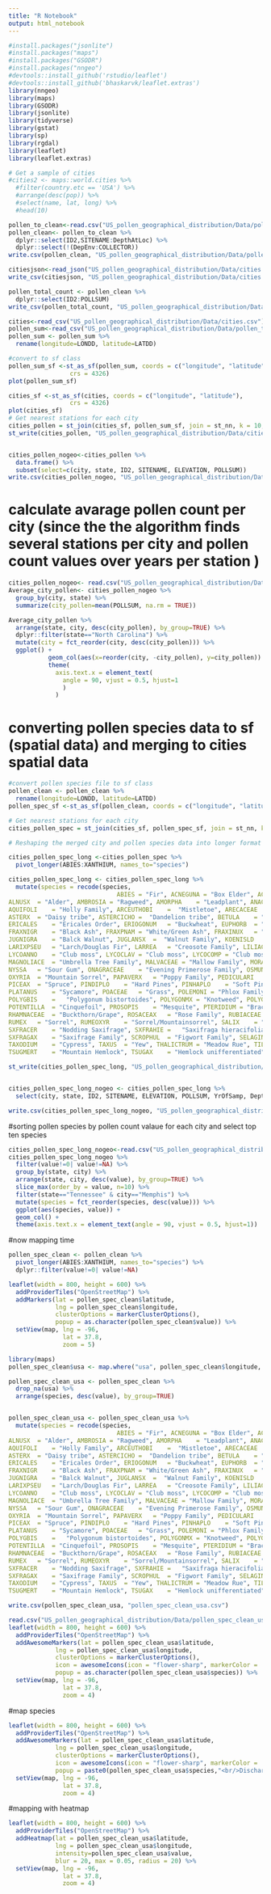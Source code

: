 ```yaml
---
title: "R Notebook"
output: html_notebook
---
```

```r
#install.packages("jsonlite")
#install.packages("maps")
#install.packages("GSODR")
#install.packages("nngeo")
#devtools::install_github('rstudio/leaflet')
#devtools::install_github('bhaskarvk/leaflet.extras')
library(nngeo)
library(maps)
library(GSODR)
library(jsonlite)
library(tidyverse)
library(gstat)
library(sp)
library(rgdal)
library(leaflet)
library(leaflet.extras)
```

```r
# Get a sample of cities
#cities2 <- maps::world.cities %>% 
  #filter(country.etc == 'USA') %>% 
  #arrange(desc(pop)) %>%
  #select(name, lat, long) %>% 
  #head(10)

pollen_to_clean<-read.csv("US_pollen_geographical_distribution/Data/pollen_data.csv")
pollen_clean<- pollen_to_clean %>% 
  dplyr::select(ID2,SITENAME:DepthAtLoc) %>% 
  dplyr::select(!(DepEnv:COLLECTOR))
write.csv(pollen_clean, "US_pollen_geographical_distribution/Data/pollen_clean.csv")

citiesjson<-read_json("US_pollen_geographical_distribution/Data/cities.json", simplifyVector = TRUE)
write_csv(citiesjson, "US_pollen_geographical_distribution/Data/cities.csv")

pollen_total_count <- pollen_clean %>% 
  dplyr::select(ID2:POLLSUM)
write_csv(pollen_total_count, "US_pollen_geographical_distribution/Data/pollen_total_count.csv")   

```

```r

cities<-read_csv("US_pollen_geographical_distribution/Data/cities.csv")
pollen_sum<-read_csv("US_pollen_geographical_distribution/Data/pollen_total_count.csv")
pollen_sum <- pollen_sum %>% 
  rename(longitude=LONDD, latitude=LATDD)

#convert to sf class 
pollen_sum_sf <-st_as_sf(pollen_sum, coords = c("longitude", "latitude"), 
                 crs = 4326)
plot(pollen_sum_sf)

cities_sf <-st_as_sf(cities, coords = c("longitude", "latitude"), 
                 crs = 4326)
plot(cities_sf)
# Get nearest stations for each city
cities_pollen = st_join(cities_sf, pollen_sum_sf, join = st_nn, k = 10, maxdist = 100000)
st_write(cities_pollen, "US_pollen_geographical_distribution/Data/cities_pollen.geojson", append = FALSE)


cities_pollen_nogeo<-cities_pollen %>% 
  data.frame() %>% 
  subset(select=c(city, state, ID2, SITENAME, ELEVATION, POLLSUM))
write.csv(cities_pollen_nogeo, "US_pollen_geographical_distribution/Data/cities_pollen_nogeo.csv")

```

# calculate avarage pollen count per city (since the the algorithm finds several stations per city and pollen count values over years per station )
```r
cities_pollen_nogeo<- read.csv("US_pollen_geographical_distribution/Data/cities_pollen_nogeo.csv")
Average_city_pollen<- cities_pollen_nogeo %>% 
  group_by(city, state) %>% 
  summarize(city_pollen=mean(POLLSUM, na.rm = TRUE))

Average_city_pollen %>%
  arrange(state, city, desc(city_pollen), by_group=TRUE) %>%
  dplyr::filter(state=="North Carolina") %>%
  mutate(city = fct_reorder(city, desc(city_pollen))) %>% 
  ggplot() +
           geom_col(aes(x=reorder(city, -city_pollen), y=city_pollen)) +
           theme(
             axis.text.x = element_text(
               angle = 90, vjust = 0.5, hjust=1
               )
             )
```


# converting pollen species data to sf (spatial data) and merging to cities spatial data
```r
#convert pollen species file to sf class 
pollen_clean <- pollen_clean %>% 
  rename(longitude=LONDD, latitude=LATDD)
pollen_spec_sf <-st_as_sf(pollen_clean, coords = c("longitude", "latitude"), crs = 4326)

# Get nearest stations for each city
cities_pollen_spec = st_join(cities_sf, pollen_spec_sf, join = st_nn, k = 100, maxdist = 100000)

# Reshaping the merged city and pollen species data into longer format

cities_pollen_spec_long <-cities_pollen_spec %>%
  pivot_longer(ABIES:XANTHIUM, names_to="species")

cities_pollen_spec_long <- cities_pollen_spec_long %>%
  mutate(species = recode(species,
                              ABIES	= "Fir", ACNEGUNA = "Box Elder", ACPENSYL = "Striped Maple", ACRUBRUM =	"Red Maple", ACSACNUM = "Silver Maple", ACSACRUM	= "Sugar Maple", ACERX	= "Maple", ALCRISPA	= "Mountain Alder", ALRUBRA	=	"Red Alder", ALRUGOSA	= "Speckled Alder", 
ALNUSX	= "Alder", AMBROSIA	= "Ragweed", AMORPHA	= "Leadplant", ANACARDI	= "Sumac Family", APIACEAE	= "Celery Family", 
AQUIFOLI	= "Holly Family", ARCEUTHOBI	=  "Mistletoe", ARECACEAE	= "Palm Family", ARMERIA	= "Thrift", ARTEMISIA	= "Sagebrush/Wormwood", 
ASTERX	= "Daisy tribe", ASTERCICHO	=  "Dandelion tribe", BETULA	= "Birch", BORAGINACEAE	= "Borage Family", BOTRYCHIUM	= "Grape Fern (spore)", BRASSICACEAE	= "Mustard Family", CACTACEAE	= "Cactus Family", CAMPANULACEA	= "Bluebells", CAPRIFOLIA	= "Honeysuckle Family", CARYA	= "Hickory", CARYOPHYLL	= "Chickweed Family", CASTANEA	= "Chestnut", CEANOTHUS	= "New Jersey Tea", CELTIS	= "Hackberry", CEPHALANTH	= "Button Bush", CERCOCAR	= "Mahogany", CHENOAMX	= "Goosefoot/Pigweed Families", CHRYSOLEP	= "Chinquapin", CORNUS	= "Dogwood", CORYLUS	= "Hazel", CUPRESSA	= "Cedar Family", CYPERACE	= "Sedge", DODECATH	= "Shooting Star", DRYAS	= "Mountain Avens", ELAEAGNX	= "Oleaster Family", EPHEDRA	= "Mexican Tea", EQUISETU	= "Horsetails", ERILEDCH	= "Leather Leaf/Labrador Tea", ERIVACCI	= "Blueberry", ERICACEX	= "Heath Family",
ERICALES	= "Ericales Order", ERIOGONUM	= "Buckwheat", EUPHORB	= "Spurge Family", FABACEAE	= "Pea Family", FAGUS	= "Beech", 
FRAXNIGR	= "Black Ash", FRAXPNAM	= "White/Green Ash", FRAXINUX	= "Ash", IVA	= "Marsh Elder", JUGCINER	= "Butternut", 
JUGNIGRA	= "Balck Walnut", JUGLANSX	=  "Walnut Family", KOENISLD	=	"Koenigia islandica/Polygonaceae", LAMIACEAE	= "Mint Family", 
LARIXPSEU	= "Larch/Douglas Fir", LARREA	= "Creosote Family", LILIACEAE	= "Lily Family", LIQUIDAM	= "Sweet Gum", LIRIODEN	= "Tulip Tree",
LYCOANNO	= "Club moss", LYCOCLAV	= "Club moss", LYCOCOMP	= "Club moss", LYCOSELA	= "Club moss", LYCOPODX	= "Club moss", 
MAGNOLIACE	= "Umbrella Tree Family", MALVACEAE	= "Mallow Family", MORACEAX	= "Mulberry Family", MYRICACX	= "Myrtle Family", 
NYSSA	= "Sour Gum", ONAGRACEAE	= "Evening Primerose Family", OSMUNDACEA	= "Royal Fern Family", OSTRYCAR	= "Hop/Hornbeam/Ironwood",
OXYRIA	= "Mountain Sorrel", PAPAVERX	= "Poppy Family", PEDICULARI	= "Louse Wort", PICGLAUC	= "White Spruce", PICMARIA	= "Black Spruce",
PICEAX	= "Spruce", PINDIPLO	= "Hard Pines", PINHAPLO	= "Soft Pines", PINUSX	= "Pine undifferentiated", PLANTAGINX	= "Plantain Family",
PLATANUS	= "Sycamore", POACEAE	= "Grass", POLEMONI	= "Phlox Family", POLYGONAX	= "Buckwheat undifferentiated", 
POLYGBIS	=	"Polygonum bistortoides", POLYGONMX	= "Knotweed", POLYGVIV	= "Bistort", POLYPOD	= "Fern Family", POPULUS	= "Poplar/Aspen", 
POTENTILLA	= "Cinquefoil", PROSOPIS	= "Mesquite", PTERIDIUM	= "Bracken", QUERCUS	= "Oak", RANUNCUL	= "Buttercup Family", 
RHAMNACEAE	= "Buckthorn/Grape", ROSACEAX	= "Rose Family", RUBIACEAE	= "Bedstraw Family", RUBUS	= "Raspberry/Cloudberry", 
RUMEX	= "Sorrel", RUMEOXYR	= "Sorrel/Mountainsorrel", SALIX	= "Willow", SANGUI	= "American Burnet", SARCOBATUS	= "Greasewood", 
SXFRACER	= "Nodding Saxifrage", SXFRAHIE	=	"Saxifraga hieracifolia", SXFRAOPP	= "Purple Saxifrage", SXFRATRI	= "Prickled Saxifrage",
SXFRAGAX	= "Saxifrage Family", SCROPHUL	= "Figwort Family", SELAGINE	= "Club moss", SHEPHERDIA	= "Soapberry", SPHAGNUM	= "Peat moss", 
TAXODIUM	= "Cypress", TAXUS	= "Yew", THALICTRUM	= "Meadow Rue", TILIA	= "Basswood", TSUGHETE	= "Western Hemlock", 
TSUGMERT	= "Mountain Hemlock", TSUGAX	= "Hemlock unifferentiated", ULMUS	= "Elm", URTICACX	= "Nettle Family", XANTHIUM	= "Cocklebur types"))

st_write(cities_pollen_spec_long, "US_pollen_geographical_distribution/Data/cities_pollen_spec_long.geojson", append = FALSE)


cities_pollen_spec_long_nogeo <- cities_pollen_spec_long %>% 
  select(city, state, ID2, SITENAME, ELEVATION, POLLSUM, YrOfSamp, DepthAtLoc,species, value)

write.csv(cities_pollen_spec_long_nogeo, "US_pollen_geographical_distribution/Data/cities_pollen_spec_long_nogeo.csv", append = FALSE)

```
#sorting pollen species by pollen count valaue for each city and select top ten species
```r
cities_pollen_spec_long_nogeo<-read.csv("US_pollen_geographical_distribution/Data/cities_pollen_spec_long_nogeo.csv")
cities_pollen_spec_long_nogeo %>%
  filter(value!=0| value!=NA) %>% 
  group_by(state, city) %>% 
  arrange(state, city, desc(value), by_group=TRUE) %>% 
  slice_max(order_by = value, n=10) %>% 
  filter(state=="Tennessee" & city=="Memphis") %>% 
  mutate(species = fct_reorder(species, desc(value))) %>% 
  ggplot(aes(species, value)) + 
  geom_col() +
  theme(axis.text.x = element_text(angle = 90, vjust = 0.5, hjust=1))
```



#now mapping time
```r
pollen_spec_clean <- pollen_clean %>%
  pivot_longer(ABIES:XANTHIUM, names_to="species") %>% 
  dplyr::filter(value!=0| value!=NA)

leaflet(width = 800, height = 600) %>%  
  addProviderTiles("OpenStreetMap") %>%
  addMarkers(lat = pollen_spec_clean$latitude, 
             lng = pollen_spec_clean$longitude,
             clusterOptions = markerClusterOptions(),
             popup = as.character(pollen_spec_clean$value)) %>% 
  setView(map, lng = -96,
               lat = 37.8,
               zoom = 5) 
```
```r
library(maps)
pollen_spec_clean$usa <- map.where("usa", pollen_spec_clean$longitude, pollen_spec_clean$latitude)

pollen_spec_clean_usa <- pollen_spec_clean %>% 
  drop_na(usa) %>% 
  arrange(species, desc(value), by_group=TRUE)


pollen_spec_clean_usa <- pollen_spec_clean_usa %>%
  mutate(species = recode(species,
                              ABIES	= "Fir", ACNEGUNA = "Box Elder", ACPENSYL = "Striped Maple", ACRUBRUM =	"Red Maple", ACSACNUM = "Silver Maple", ACSACRUM	= "Sugar Maple", ACERX	= "Maple", ALCRISPA	= "Mountain Alder", ALRUBRA	=	"Red Alder", ALRUGOSA	= "Speckled Alder", 
ALNUSX	= "Alder", AMBROSIA	= "Ragweed", AMORPHA	= "Leadplant", ANACARDI	= "Sumac Family", APIACEAE	= "Celery Family", 
AQUIFOLI	= "Holly Family", ARCEUTHOBI	=  "Mistletoe", ARECACEAE	= "Palm Family", ARMERIA	= "Thrift", ARTEMISIA	= "Sagebrush/Wormwood", 
ASTERX	= "Daisy tribe", ASTERCICHO	=  "Dandelion tribe", BETULA	= "Birch", BORAGINACEAE	= "Borage Family", BOTRYCHIUM	= "Grape Fern (spore)", BRASSICACEAE	= "Mustard Family", CACTACEAE	= "Cactus Family", CAMPANULACEA	= "Bluebells", CAPRIFOLIA	= "Honeysuckle Family", CARYA	= "Hickory", CARYOPHYLL	= "Chickweed Family", CASTANEA	= "Chestnut", CEANOTHUS	= "New Jersey Tea", CELTIS	= "Hackberry", CEPHALANTH	= "Button Bush", CERCOCAR	= "Mahogany", CHENOAMX	= "Goosefoot/Pigweed Families", CHRYSOLEP	= "Chinquapin", CORNUS	= "Dogwood", CORYLUS	= "Hazel", CUPRESSA	= "Cedar Family", CYPERACE	= "Sedge", DODECATH	= "Shooting Star", DRYAS	= "Mountain Avens", ELAEAGNX	= "Oleaster Family", EPHEDRA	= "Mexican Tea", EQUISETU	= "Horsetails", ERILEDCH	= "Leather Leaf/Labrador Tea", ERIVACCI	= "Blueberry", ERICACEX	= "Heath Family",
ERICALES	= "Ericales Order", ERIOGONUM	= "Buckwheat", EUPHORB	= "Spurge Family", FABACEAE	= "Pea Family", FAGUS	= "Beech", 
FRAXNIGR	= "Black Ash", FRAXPNAM	= "White/Green Ash", FRAXINUX	= "Ash", IVA	= "Marsh Elder", JUGCINER	= "Butternut", 
JUGNIGRA	= "Balck Walnut", JUGLANSX	=  "Walnut Family", KOENISLD	=	"Koenigia islandica/Polygonaceae", LAMIACEAE	= "Mint Family", 
LARIXPSEU	= "Larch/Douglas Fir", LARREA	= "Creosote Family", LILIACEAE	= "Lily Family", LIQUIDAM	= "Sweet Gum", LIRIODEN	= "Tulip Tree",
LYCOANNO	= "Club moss", LYCOCLAV	= "Club moss", LYCOCOMP	= "Club moss", LYCOSELA	= "Club moss", LYCOPODX	= "Club moss", 
MAGNOLIACE	= "Umbrella Tree Family", MALVACEAE	= "Mallow Family", MORACEAX	= "Mulberry Family", MYRICACX	= "Myrtle Family", 
NYSSA	= "Sour Gum", ONAGRACEAE	= "Evening Primerose Family", OSMUNDACEA	= "Royal Fern Family", OSTRYCAR	= "Hop/Hornbeam/Ironwood",
OXYRIA	= "Mountain Sorrel", PAPAVERX	= "Poppy Family", PEDICULARI	= "Louse Wort", PICGLAUC	= "White Spruce", PICMARIA	= "Black Spruce",
PICEAX	= "Spruce", PINDIPLO	= "Hard Pines", PINHAPLO	= "Soft Pines", PINUSX	= "Pine undifferentiated", PLANTAGINX	= "Plantain Family",
PLATANUS	= "Sycamore", POACEAE	= "Grass", POLEMONI	= "Phlox Family", POLYGONAX	= "Buckwheat undifferentiated", 
POLYGBIS	=	"Polygonum bistortoides", POLYGONMX	= "Knotweed", POLYGVIV	= "Bistort", POLYPOD	= "Fern Family", POPULUS	= "Poplar/Aspen", 
POTENTILLA	= "Cinquefoil", PROSOPIS	= "Mesquite", PTERIDIUM	= "Bracken", QUERCUS	= "Oak", RANUNCUL	= "Buttercup Family", 
RHAMNACEAE	= "Buckthorn/Grape", ROSACEAX	= "Rose Family", RUBIACEAE	= "Bedstraw Family", RUBUS	= "Raspberry/Cloudberry", 
RUMEX	= "Sorrel", RUMEOXYR	= "Sorrel/Mountainsorrel", SALIX	= "Willow", SANGUI	= "American Burnet", SARCOBATUS	= "Greasewood", 
SXFRACER	= "Nodding Saxifrage", SXFRAHIE	=	"Saxifraga hieracifolia", SXFRAOPP	= "Purple Saxifrage", SXFRATRI	= "Prickled Saxifrage",
SXFRAGAX	= "Saxifrage Family", SCROPHUL	= "Figwort Family", SELAGINE	= "Club moss", SHEPHERDIA	= "Soapberry", SPHAGNUM	= "Peat moss", 
TAXODIUM	= "Cypress", TAXUS	= "Yew", THALICTRUM	= "Meadow Rue", TILIA	= "Basswood", TSUGHETE	= "Western Hemlock", 
TSUGMERT	= "Mountain Hemlock", TSUGAX	= "Hemlock unifferentiated", ULMUS	= "Elm", URTICACX	= "Nettle Family", XANTHIUM	= "Cocklebur types"))

write.csv(pollen_spec_clean_usa, "pollen_spec_clean_usa.csv")

```

```r
read.csv("US_pollen_geographical_distribution/Data/pollen_spec_clean_usa.csv")
leaflet(width = 800, height = 600) %>%  
  addProviderTiles("OpenStreetMap") %>%
  addAwesomeMarkers(lat = pollen_spec_clean_usa$latitude, 
             lng = pollen_spec_clean_usa$longitude,
             clusterOptions = markerClusterOptions(),
             icon = awesomeIcons(icon = "flower-sharp", markerColor = 'green'),
             popup = as.character(pollen_spec_clean_usa$species)) %>%
  setView(map, lng = -96,
               lat = 37.8,
               zoom = 4) 
```
#map species 
```r

leaflet(width = 800, height = 600) %>%  
  addProviderTiles("OpenStreetMap") %>%
  addAwesomeMarkers(lat = pollen_spec_clean_usa$latitude, 
             lng = pollen_spec_clean_usa$longitude,
             clusterOptions = markerClusterOptions(),
             icon = awesomeIcons(icon = "flower-sharp", markerColor = 'green'),
             popup = paste0(pollen_spec_clean_usa$species,"<br/>Discharge: ", pollen_spec_clean_usa$value)) %>%
  setView(map, lng = -96,
               lat = 37.8,
               zoom = 4) 
```
#mapping with heatmap
```r
leaflet(width = 800, height = 600) %>%  
  addProviderTiles("OpenStreetMap") %>%
  addHeatmap(lat = pollen_spec_clean_usa$latitude, 
             lng = pollen_spec_clean_usa$longitude,
             intensity=pollen_spec_clean_usa$value,
             blur = 20, max = 0.05, radius = 20) %>%
  setView(map, lng = -96,
               lat = 37.8,
               zoom = 4) 

```
